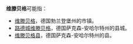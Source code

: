 {{NoteTA
|G1=德国地名
|1=zh-hans:州; zh-tw:邦;
|2=zh-hans:县; zh-tw:郡;
}}
'''维滕贝格'''可能指：

*[[维滕贝格|维滕贝格]]，德国勃兰登堡州的市镇。
*[[路德城维滕贝格|路德城维滕贝格]]，德国萨克森-安哈尔特州的县城。
*[[维滕贝格县|维滕贝格县]]，德国萨克森-安哈尔特州的县。

{{disambig|Cat=四字译名消歧义}}